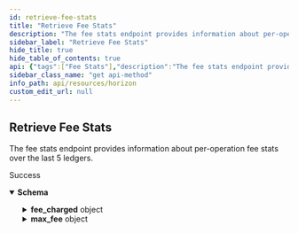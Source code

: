 ```yaml
---
id: retrieve-fee-stats
title: "Retrieve Fee Stats"
description: "The fee stats endpoint provides information about per-operation fee stats over the last 5 ledgers."
sidebar_label: "Retrieve Fee Stats"
hide_title: true
hide_table_of_contents: true
api: {"tags":["Fee Stats"],"description":"The fee stats endpoint provides information about per-operation fee stats over the last 5 ledgers.","operationId":"RetrieveFeeStats","responses":{"200":{"description":"Success","content":{"application/json":{"schema":{"type":"object","properties":{"last_ledger":{"type":"string"},"last_ledger_base_fee":{"type":"string"},"ledger_capacity_usage":{"type":"string"},"fee_charged":{"type":"object","properties":{"max":{"type":"string"},"min":{"type":"string"},"mode":{"type":"string"},"p10":{"type":"string"},"p20":{"type":"string"},"p30":{"type":"string"},"p40":{"type":"string"},"p50":{"type":"string"},"p60":{"type":"string"},"p70":{"type":"string"},"p80":{"type":"string"},"p90":{"type":"string"},"p95":{"type":"string"},"p99":{"type":"string"}}},"max_fee":{"type":"object","properties":{"max":{"type":"string"},"min":{"type":"string"},"mode":{"type":"string"},"p10":{"type":"string"},"p20":{"type":"string"},"p30":{"type":"string"},"p40":{"type":"string"},"p50":{"type":"string"},"p60":{"type":"string"},"p70":{"type":"string"},"p80":{"type":"string"},"p90":{"type":"string"},"p95":{"type":"string"},"p99":{"type":"string"}}}}},"examples":{"RetrieveFeeStats":{"value":{"last_ledger":"43277313","last_ledger_base_fee":"100","ledger_capacity_usage":"1","fee_charged":{"max":"5500","min":"5000","mode":"5000","p10":"5000","p20":"5000","p30":"5000","p40":"5000","p50":"5001","p60":"5001","p70":"5066","p80":"5066","p90":"5500","p95":"5500","p99":"5500"},"max_fee":{"max":"616065406","min":"5000","mode":"10003","p10":"10000","p20":"10003","p30":"10003","p40":"20005","p50":"20005","p60":"50020","p70":"50020","p80":"150000","p90":"500000","p95":"500000","p99":"1490000"}}}}}}}},"method":"get","path":"/fee_stats","servers":[{"url":"https://horizon.stellar.org","description":"The main network"},{"url":"https://horizon-testnet.stellar.org","description":"The test network"}],"info":{"title":"Horizon","version":"0.0.1"},"postman":{"name":"Retrieve Fee Stats","description":{"content":"The fee stats endpoint provides information about per-operation fee stats over the last 5 ledgers.","type":"text/plain"},"url":{"path":["fee_stats"],"host":["{{baseUrl}}"],"query":[],"variable":[]},"header":[{"key":"Accept","value":"application/json"}],"method":"GET"}}
sidebar_class_name: "get api-method"
info_path: api/resources/horizon
custom_edit_url: null
---
```



## Retrieve Fee Stats



The fee stats endpoint provides information about per-operation fee stats over the last 5 ledgers.

<div><ApiTabs><TabItem label={"200"} value={"200"}><div>

Success

</div><div><MimeTabs schemaType={"response"}><TabItem label={"application/json"} value={"application/json"}><SchemaTabs><TabItem label={"Schema"} value={"Schema"}><details style={{}} data-collapsed={false} open={true}><summary style={{"textAlign":"left"}}><strong>Schema</strong></summary><div style={{"textAlign":"left","marginLeft":"1rem"}}></div><ul style={{"marginLeft":"1rem"}}><SchemaItem collapsible={false} name={"last_ledger"} required={false} deprecated={undefined} schemaDescription={undefined} schemaName={"string"} qualifierMessage={undefined} defaultValue={undefined}></SchemaItem><SchemaItem collapsible={false} name={"last_ledger_base_fee"} required={false} deprecated={undefined} schemaDescription={undefined} schemaName={"string"} qualifierMessage={undefined} defaultValue={undefined}></SchemaItem><SchemaItem collapsible={false} name={"ledger_capacity_usage"} required={false} deprecated={undefined} schemaDescription={undefined} schemaName={"string"} qualifierMessage={undefined} defaultValue={undefined}></SchemaItem><SchemaItem collapsible={true} className={"schemaItem"}><details style={{}}><summary style={{}}><strong>fee_charged</strong><span style={{"opacity":"0.6"}}> object</span></summary><div style={{"marginLeft":"1rem"}}><SchemaItem collapsible={false} name={"max"} required={false} deprecated={undefined} schemaDescription={undefined} schemaName={"string"} qualifierMessage={undefined} defaultValue={undefined}></SchemaItem><SchemaItem collapsible={false} name={"min"} required={false} deprecated={undefined} schemaDescription={undefined} schemaName={"string"} qualifierMessage={undefined} defaultValue={undefined}></SchemaItem><SchemaItem collapsible={false} name={"mode"} required={false} deprecated={undefined} schemaDescription={undefined} schemaName={"string"} qualifierMessage={undefined} defaultValue={undefined}></SchemaItem><SchemaItem collapsible={false} name={"p10"} required={false} deprecated={undefined} schemaDescription={undefined} schemaName={"string"} qualifierMessage={undefined} defaultValue={undefined}></SchemaItem><SchemaItem collapsible={false} name={"p20"} required={false} deprecated={undefined} schemaDescription={undefined} schemaName={"string"} qualifierMessage={undefined} defaultValue={undefined}></SchemaItem><SchemaItem collapsible={false} name={"p30"} required={false} deprecated={undefined} schemaDescription={undefined} schemaName={"string"} qualifierMessage={undefined} defaultValue={undefined}></SchemaItem><SchemaItem collapsible={false} name={"p40"} required={false} deprecated={undefined} schemaDescription={undefined} schemaName={"string"} qualifierMessage={undefined} defaultValue={undefined}></SchemaItem><SchemaItem collapsible={false} name={"p50"} required={false} deprecated={undefined} schemaDescription={undefined} schemaName={"string"} qualifierMessage={undefined} defaultValue={undefined}></SchemaItem><SchemaItem collapsible={false} name={"p60"} required={false} deprecated={undefined} schemaDescription={undefined} schemaName={"string"} qualifierMessage={undefined} defaultValue={undefined}></SchemaItem><SchemaItem collapsible={false} name={"p70"} required={false} deprecated={undefined} schemaDescription={undefined} schemaName={"string"} qualifierMessage={undefined} defaultValue={undefined}></SchemaItem><SchemaItem collapsible={false} name={"p80"} required={false} deprecated={undefined} schemaDescription={undefined} schemaName={"string"} qualifierMessage={undefined} defaultValue={undefined}></SchemaItem><SchemaItem collapsible={false} name={"p90"} required={false} deprecated={undefined} schemaDescription={undefined} schemaName={"string"} qualifierMessage={undefined} defaultValue={undefined}></SchemaItem><SchemaItem collapsible={false} name={"p95"} required={false} deprecated={undefined} schemaDescription={undefined} schemaName={"string"} qualifierMessage={undefined} defaultValue={undefined}></SchemaItem><SchemaItem collapsible={false} name={"p99"} required={false} deprecated={undefined} schemaDescription={undefined} schemaName={"string"} qualifierMessage={undefined} defaultValue={undefined}></SchemaItem></div></details></SchemaItem><SchemaItem collapsible={true} className={"schemaItem"}><details style={{}}><summary style={{}}><strong>max_fee</strong><span style={{"opacity":"0.6"}}> object</span></summary><div style={{"marginLeft":"1rem"}}><SchemaItem collapsible={false} name={"max"} required={false} deprecated={undefined} schemaDescription={undefined} schemaName={"string"} qualifierMessage={undefined} defaultValue={undefined}></SchemaItem><SchemaItem collapsible={false} name={"min"} required={false} deprecated={undefined} schemaDescription={undefined} schemaName={"string"} qualifierMessage={undefined} defaultValue={undefined}></SchemaItem><SchemaItem collapsible={false} name={"mode"} required={false} deprecated={undefined} schemaDescription={undefined} schemaName={"string"} qualifierMessage={undefined} defaultValue={undefined}></SchemaItem><SchemaItem collapsible={false} name={"p10"} required={false} deprecated={undefined} schemaDescription={undefined} schemaName={"string"} qualifierMessage={undefined} defaultValue={undefined}></SchemaItem><SchemaItem collapsible={false} name={"p20"} required={false} deprecated={undefined} schemaDescription={undefined} schemaName={"string"} qualifierMessage={undefined} defaultValue={undefined}></SchemaItem><SchemaItem collapsible={false} name={"p30"} required={false} deprecated={undefined} schemaDescription={undefined} schemaName={"string"} qualifierMessage={undefined} defaultValue={undefined}></SchemaItem><SchemaItem collapsible={false} name={"p40"} required={false} deprecated={undefined} schemaDescription={undefined} schemaName={"string"} qualifierMessage={undefined} defaultValue={undefined}></SchemaItem><SchemaItem collapsible={false} name={"p50"} required={false} deprecated={undefined} schemaDescription={undefined} schemaName={"string"} qualifierMessage={undefined} defaultValue={undefined}></SchemaItem><SchemaItem collapsible={false} name={"p60"} required={false} deprecated={undefined} schemaDescription={undefined} schemaName={"string"} qualifierMessage={undefined} defaultValue={undefined}></SchemaItem><SchemaItem collapsible={false} name={"p70"} required={false} deprecated={undefined} schemaDescription={undefined} schemaName={"string"} qualifierMessage={undefined} defaultValue={undefined}></SchemaItem><SchemaItem collapsible={false} name={"p80"} required={false} deprecated={undefined} schemaDescription={undefined} schemaName={"string"} qualifierMessage={undefined} defaultValue={undefined}></SchemaItem><SchemaItem collapsible={false} name={"p90"} required={false} deprecated={undefined} schemaDescription={undefined} schemaName={"string"} qualifierMessage={undefined} defaultValue={undefined}></SchemaItem><SchemaItem collapsible={false} name={"p95"} required={false} deprecated={undefined} schemaDescription={undefined} schemaName={"string"} qualifierMessage={undefined} defaultValue={undefined}></SchemaItem><SchemaItem collapsible={false} name={"p99"} required={false} deprecated={undefined} schemaDescription={undefined} schemaName={"string"} qualifierMessage={undefined} defaultValue={undefined}></SchemaItem></div></details></SchemaItem></ul></details></TabItem><TabItem label={"Example (from schema)"} value={"Example (from schema)"}><ResponseSamples responseExample={"{\n  \"last_ledger\": \"string\",\n  \"last_ledger_base_fee\": \"string\",\n  \"ledger_capacity_usage\": \"string\",\n  \"fee_charged\": {\n    \"max\": \"string\",\n    \"min\": \"string\",\n    \"mode\": \"string\",\n    \"p10\": \"string\",\n    \"p20\": \"string\",\n    \"p30\": \"string\",\n    \"p40\": \"string\",\n    \"p50\": \"string\",\n    \"p60\": \"string\",\n    \"p70\": \"string\",\n    \"p80\": \"string\",\n    \"p90\": \"string\",\n    \"p95\": \"string\",\n    \"p99\": \"string\"\n  },\n  \"max_fee\": {\n    \"max\": \"string\",\n    \"min\": \"string\",\n    \"mode\": \"string\",\n    \"p10\": \"string\",\n    \"p20\": \"string\",\n    \"p30\": \"string\",\n    \"p40\": \"string\",\n    \"p50\": \"string\",\n    \"p60\": \"string\",\n    \"p70\": \"string\",\n    \"p80\": \"string\",\n    \"p90\": \"string\",\n    \"p95\": \"string\",\n    \"p99\": \"string\"\n  }\n}"} language={"json"}></ResponseSamples></TabItem><TabItem label={" Retrieve Fee Stats"} value={" Retrieve Fee Stats"}><ResponseSamples responseExample={"{\n  \"last_ledger\": \"43277313\",\n  \"last_ledger_base_fee\": \"100\",\n  \"ledger_capacity_usage\": \"1\",\n  \"fee_charged\": {\n    \"max\": \"5500\",\n    \"min\": \"5000\",\n    \"mode\": \"5000\",\n    \"p10\": \"5000\",\n    \"p20\": \"5000\",\n    \"p30\": \"5000\",\n    \"p40\": \"5000\",\n    \"p50\": \"5001\",\n    \"p60\": \"5001\",\n    \"p70\": \"5066\",\n    \"p80\": \"5066\",\n    \"p90\": \"5500\",\n    \"p95\": \"5500\",\n    \"p99\": \"5500\"\n  },\n  \"max_fee\": {\n    \"max\": \"616065406\",\n    \"min\": \"5000\",\n    \"mode\": \"10003\",\n    \"p10\": \"10000\",\n    \"p20\": \"10003\",\n    \"p30\": \"10003\",\n    \"p40\": \"20005\",\n    \"p50\": \"20005\",\n    \"p60\": \"50020\",\n    \"p70\": \"50020\",\n    \"p80\": \"150000\",\n    \"p90\": \"500000\",\n    \"p95\": \"500000\",\n    \"p99\": \"1490000\"\n  }\n}"} language={"json"}></ResponseSamples></TabItem></SchemaTabs></TabItem></MimeTabs></div></TabItem></ApiTabs></div>
      